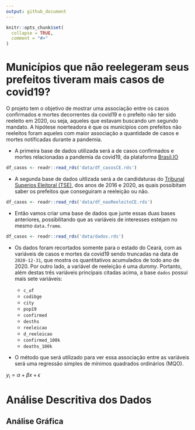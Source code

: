 ```yaml
---
output: github_document
---
```


<!-- README.md is generated from README.Rmd. Please edit that file -->

```r
knitr::opts_chunk$set(
  collapse = TRUE,
  comment = "#>"
)
```

# Municípios que não reelegeram seus prefeitos tiveram mais casos de covid19?

<!-- badges: start -->
<!-- badges: end -->

O projeto tem o objetivo de mostrar uma associação entre os casos confirmados e mortes decorrentes da covid19 e o prefeito não ter sido reeleito em 2020, ou seja, aqueles que estavam buscando um segundo mandato. A hipótese noerteadora é que os municípios com prefeitos não reeleitos foram aqueles com maior associação a quantidade de casos e mortes notificadas durante a pandemia. 


- A primeira base de dados utilizada será a de casos confirmados e mortes relacionadas a pandemia da covid19, da plataforma [Brasil.IO](https://brasil.io/dataset/covid19/files/)

```r

df_casos <- readr::read_rds('data/df_casosCE.rds')

```

-  A segunda base de dados uitlizada será a de candidaturas do [Tribunal Superios Eleitoral (TSE)](https://www.tse.jus.br/hotsites/pesquisas-eleitorais/candidatos.html), dos anos de 2016 e 2020, as quais possibitam saber os prefeitos que conseguiram a reeleição ou não.


```r

df_casos <- readr::read_rds('data/df_naoReeleitoCE.rds')

```


- Então vamos criar uma base de dados que junte essas duas bases anteriores, possibilitando que as variáveis de interesses estejam no mesmo `data.frame`.


```r

df_casos <- readr::read_rds('data/dados.rds')

```

 - Os dados foram recortados somente para o estado do Ceará, com as variáveis de casos e mortes da covid19 sendo truncadas na data de `2020-12-31`, que mostra os quantitativos acumulados de todo ano de 2020. Por outro lado, a variável de reeleição é uma *dummy*. Portanto, além destas três variáveis principais citadas acima, a base `dados` possui mais sete variáveis:
    
    - `c_uf`
    - `codibge`
    - `city`
    - `pop19`
    - `confirmed`
    - `desths`
    - `reeleicao`
    - `d_reeleicao`
    - `confirmed_100k`
    - `deaths_100k`
    
    
 - O método que será utilizado para ver essa associação entre as variáveis será uma regressão simples de mínimos quadrados ordinários (MQO).
 
 $y_i = \alpha + \beta x + \epsilon$  
  
  
  

# Análise Descritiva dos Dados





## Análise Gráfica























